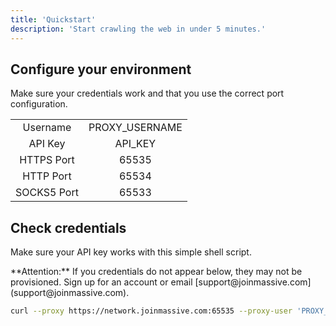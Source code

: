 ```yaml
---
title: 'Quickstart'
description: 'Start crawling the web in under 5 minutes.'
---
```


## Configure your environment

Make sure your credentials work and that you use the correct port configuration.

| | |
| :---: | :---: |
| Username    | PROXY_USERNAME |
| API Key     | API_KEY |
| HTTPS Port  | 65535 |
| HTTP Port   | 65534 |
| SOCKS5 Port | 65533 |

## Check credentials

Make sure your API key works with this simple shell script.

<Info>
  **Attention:** If you credentials do not appear below, they may not be provisioned. Sign up for an account or email [support@joinmassive.com](support@joinmassive.com).
</Info>

```bash
curl --proxy https://network.joinmassive.com:65535 --proxy-user 'PROXY_USERNAME:API_KEY' https://cloudflare.com/cdn-cgi/trace
```
